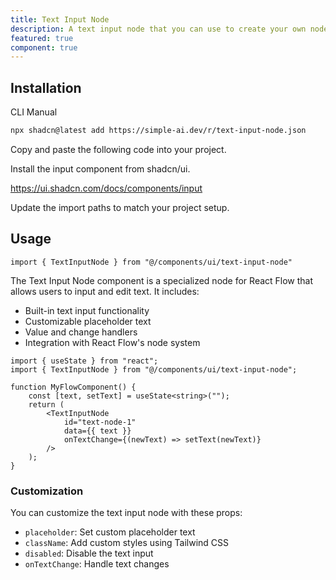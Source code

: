 ```yaml
---
title: Text Input Node
description: A text input node that you can use to create your own nodes
featured: true
component: true
---
```


<ComponentPreview name="text-input-node-demo" description="A text input node that you can use to create your own nodes" />

## Installation

<Tabs defaultValue="cli">

<TabsList>
  <TabsTrigger value="cli">CLI</TabsTrigger>
  <TabsTrigger value="manual">Manual</TabsTrigger>
</TabsList>
<TabsContent value="cli">

```bash
npx shadcn@latest add https://simple-ai.dev/r/text-input-node.json
```

</TabsContent>

<TabsContent value="manual">

<Steps>

<Step>Copy and paste the following code into your project.</Step>

<ComponentSource name="text-input-node" />

<Step>Install the input component from shadcn/ui.</Step>

<a href="https://ui.shadcn.com/docs/components/input">https://ui.shadcn.com/docs/components/input</a>

<Step>Update the import paths to match your project setup.</Step>

</Steps>

</TabsContent>

</Tabs>

## Usage

```tsx
import { TextInputNode } from "@/components/ui/text-input-node"
```

The Text Input Node component is a specialized node for React Flow that allows users to input and edit text. It includes:

- Built-in text input functionality
- Customizable placeholder text
- Value and change handlers
- Integration with React Flow's node system

```tsx
import { useState } from "react";
import { TextInputNode } from "@/components/ui/text-input-node";

function MyFlowComponent() {
    const [text, setText] = useState<string>("");
    return (
        <TextInputNode
            id="text-node-1"
            data={{ text }}
            onTextChange={(newText) => setText(newText)}
        />
    );
}
```

### Customization

You can customize the text input node with these props:

- `placeholder`: Set custom placeholder text
- `className`: Add custom styles using Tailwind CSS
- `disabled`: Disable the text input
- `onTextChange`: Handle text changes

